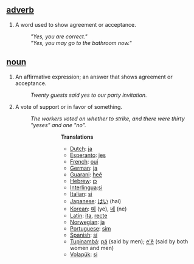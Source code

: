 ==[[adverb]]==
#A word used to show agreement or acceptance. 
#:'' "Yes, you are correct." '' 
#:'' "Yes, you may go to the bathroom now."'' 

==[[noun]]==
#An affirmative expression; an answer that shows agreement or acceptance. 
#:''Twenty guests said yes to our party invitation.'' 
#A vote of support or in favor of something. 
#:''The workers voted on whether to strike, and there were thirty "yeses" and one "no".''<p>
#:::'''Translations'''
#:::*[[Dutch]]: [[ja]]
#:::*[[Esperanto]]: [[jes]]
#:::*[[French]]: [[oui]]
#:::*[[German]]: [[ja]]
#:::*[[Guarani]]: [[heẽ]]
#:::*[[Hebrew]]: [[כן]]
#:::*[[Interlingua]]:[[si]]
#:::*[[Italian]]: [[si]]
#:::*[[Japanese]]: [[はい]] (hai)
#:::*[[Korean]]: [[예]] (ye), [[네]] (ne)
#:::*[[Latin]]: [[ita]], [[recte]]
#:::*[[Norwegian]]: [[ja]]
#:::*[[Portuguese]]: [[sim]]
#:::*[[Spanish]]: [[sí]]
#:::*[[Tupinambá]]: [[pá]] (said by men); [[e'ẽ]] (said by both women and men)
#:::*[[Volapük]]: [[si]]
